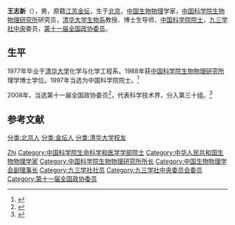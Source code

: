 {{Infobox person
| 姓名     = 王志新
| 图像     = 
| 图像说明 = 
| 出生日期 = 1953年8月10日
| 出生地   = [[北京|北京]]
| 死亡日期 = <!-- {{Death date and age|YYYY|MM|DD|YYYY|MM|DD}}（死亡在前，出生在后） -->
| 死亡地   = 
| 国籍     = {{PRC}}
| 籍贯     = [[江苏|江苏]][[金坛|金坛]]
| 别名     = 
| 知名于   = 
| 职业     = 生物物理学家
| 母校     = [[清华大学|清华大学]]
}}

'''王志新'''（{{bd|1953年|8月10日||}}），男，原籍[[江苏|江苏]][[金坛|金坛]]，生于[[北京|北京]]，[[中华人民共和国|中国]][[生物物理|生物物理]]学家，[[中国科学院生物物理研究所|中国科学院生物物理研究所]]研究员，[[清华大学生物系|清华大学生物系]]教授、博士生导师，[[中国科学院院士|中国科学院院士]]，[[九三学社中央|九三学社中央]]委员，[[第十一届全国政协委员|第十一届全国政协委员]]。

== 生平 ==
1977年毕业于[[清华大学|清华大学]]化学与化学工程系。1988年获[[中国科学院生物物理研究所|中国科学院生物物理研究所]]理学博士学位。1997年当选为中国科学院院士。<ref>{{Cite web|title=中国科学院学部与院士·院士信息·生命科学和医学学部·王志新|url=http://sourcedb.cas.cn/sourcedb_ad_cas/zw2/ysxx/smkxhyxxb/|accessdate=|work=|archiveurl=https://web.archive.org/web/20131216133759/http://sourcedb.cas.cn/sourcedb_ad_cas/zw2/ysxx/smkxhyxxb/ |archivedate=2013-12-16}}</ref>

2008年，当选第十一届全国政协委员<ref>{{cite news|title=第十一届全国政协委员名单|url=http://www.indaa.com.cn/zt/2009qglh/zxzs/200903/t20090303_127573.html|accessdate=2013-04-09|newspaper=新华社北京1月25日电 中国人民政治协商会议第十一届全国委员会委员名单(共2237人，2008年1月25日政协第十届全国委员会常务委员会第二十次会议通过)|date=2008年1月25日|deadurl=yes|archiveurl=https://web.archive.org/web/20130928014403/http://www.indaa.com.cn/zt/2009qglh/zxzs/200903/t20090303_127573.html|archivedate=2013年9月28日}}</ref>，代表科学技术界，分入第三十组。<ref>{{cite news|title=全国政协信息-王志新|url=http://www.cppcc.gov.cn/CMS/wylibary/showJcwyxtInfoWylibary.action?tabJcwyxt.guid=11W0009870&wytype=wjwy|accessdate=2013-04-09|newspaper=全国政协委员会|archive-date=2015-05-30|archive-url=https://web.archive.org/web/20150530001032/http://www.cppcc.gov.cn/CMS/wylibary/showJcwyxtInfoWylibary.action?tabJcwyxt.guid=11W0009870&wytype=wjwy|dead-url=no}}</ref>

== 参考文献 ==
{{reflist}}

{{中国科学院生命科学和医学学部院士}}
{{Navboxes
| title  = 王志新在[[中国生物物理学会|中国生物物理学会]]的职务
| list1  =
{{中国生物物理学会第五届理事会}}
{{中国生物物理学会第六届理事会}}
{{中国生物物理学会第七届理事会}}
}}

{{Authority control}}
{{DEFAULTSORT:Wang王}}
[[Category:王姓|Zhi]]
[[分类:北京人|分类:北京人]]
[[分类:金坛人|分类:金坛人]]
[[分类:清华大学校友|分类:清华大学校友]]
[[Category:中国科学院生命科学和医学学部院士|Category:中国科学院生命科学和医学学部院士]]
[[Category:中华人民共和国生物物理学家|Category:中华人民共和国生物物理学家]]
[[Category:中国科学院生物物理研究所所长|Category:中国科学院生物物理研究所所长]]
[[Category:中国生物物理学会副理事长|Category:中国生物物理学会副理事长]]
[[Category:九三学社社员|Category:九三学社社员]]
[[Category:九三学社中央委员会委员|Category:九三学社中央委员会委员]]
[[Category:第十一届全国政协委员|Category:第十一届全国政协委员]]